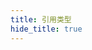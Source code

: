 ```yaml
---
title: 引用类型
hide_title: true
---
```



<FeatureIcon src={javascript} title="引用类型" />
<LinkList
  data={[
    {
      title: "数组",
      link: "/docs/javascript/reference-types/array",
      src: javascript,
    },
  ]}
/>
